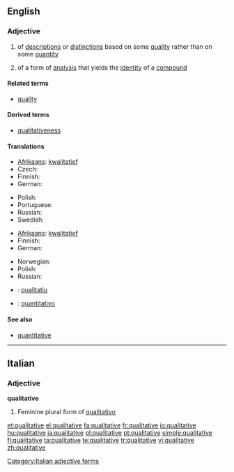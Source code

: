 ==English==

===Adjective===
{{en-adj}}

# of [[description]]s or [[distinction]]s based on some [[quality]] rather than on some [[quantity]]
# {{chemistry}} of a form of [[analysis]] that yields the [[identity]] of a [[compound]]

====Related terms====
* [[quality]]

====Derived terms====
* [[qualitativeness]]

====Translations====
{{trans-top|of descriptions or distinctions based on some quality rather than on some quantity}}
* [[Afrikaans]]: [[kwalitatief]]
* Czech: {{t-|cs|kvalitativní}}
* Finnish: {{t+|fi|laadullinen}}
* German: {{t+|de|qualitativ}}
{{trans-mid}}
* Polish: {{t-|pl|jakościowy}}
* Portuguese: {{t+|pt|qualitativo|m}}
* Russian: {{t|ru|качественный|tr=káčestv'ennyj}}
* Swedish: {{tø|se|kvalitativ|xs=Northern Sami}}
{{trans-bottom}}

{{trans-top|(chemistry) of a form of analysis that yields the identity of a compound}}
* [[Afrikaans]]: [[kwalitatief]]
* Finnish: {{t+|fi|kvalitatiivinen}}
* German: {{t+|de|qualitativ}}
{{trans-mid}}
* Norwegian: {{t-|no|kvalitativ}}
* Polish: {{t-|pl|jakościowy}}
* Russian: {{t|ru|качественный|tr=káčestv'ennyj}}
{{trans-bottom}}

{{checktrans-top}}
* {{ttbc|Catalan}}: [[qualitatiu]]
* {{ttbc|Italian}}: [[quantitativo]]
{{trans-bottom}}

====See also====
* [[quantitative]]

----

==Italian==

===Adjective===
'''qualitative''' {{f}}

# Feminine plural form of [[qualitativo]]

[[Category:Italian adjective forms]]

[[et:qualitative]]
[[el:qualitative]]
[[fa:qualitative]]
[[fr:qualitative]]
[[io:qualitative]]
[[hu:qualitative]]
[[ja:qualitative]]
[[pl:qualitative]]
[[pt:qualitative]]
[[simple:qualitative]]
[[fi:qualitative]]
[[ta:qualitative]]
[[te:qualitative]]
[[tr:qualitative]]
[[vi:qualitative]]
[[zh:qualitative]]